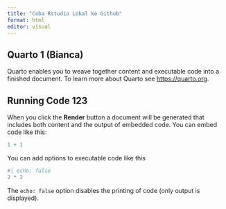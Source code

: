 ```yaml
---
title: "Coba Rstudio Lokal ke Github"
format: html
editor: visual
---
```


## Quarto 1 (Bianca)

Quarto enables you to weave together content and executable code into a finished document. To learn more about Quarto see <https://quarto.org>.

## Running Code 123

When you click the **Render** button a document will be generated that includes both content and the output of embedded code. You can embed code like this:

```r
1 + 1
```

You can add options to executable code like this

```r
#| echo: false
2 * 2
```

The `echo: false` option disables the printing of code (only output is displayed).
